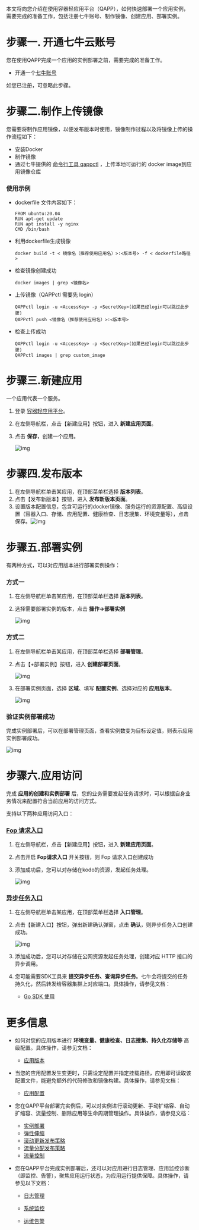 本文将向您介绍在使用容器轻应用平台（QAPP），如何快速部署一个应用实例，需要完成的准备工作，包括注册七牛账号、制作镜像、创建应用、部署实例。





# **步骤一. 开通七牛云账号**

您在使用QAPP完成一个应用的实例部署之前，需要完成的准备工作。

- 开通一个[七牛账号](https://portal.qiniu.com/)

如您已注册，可忽略此步骤。




# **步骤二.制作上传镜像**

您需要将制作应用镜像，以便发布版本时使用，镜像制作过程以及将镜像上传的操作流程如下：

- 安装Docker
- 制作镜像
- 通过七牛提供的 [命令行工具 qappctl](/qapp/tools/12308/qappctl-command-line-tools) ，上传本地可运行的 docker image到应用镜像仓库

### **使用示例**

- dockerfile 文件内容如下：

  ```
  FROM ubuntu:20.04
  RUN apt-get update
  RUN apt install -y nginx
  CMD /bin/bash
  ```


- 利用dockerfile生成镜像

  ```
  docker build -t < 镜像名（推荐使用应用名）>:<版本号> -f < dockerfile路径> 
  ```


- 检查镜像创建成功

  ```
  docker images | grep <镜像名>
  ```

- 上传镜像（QAPPctl 需要先 login）

  ```
  QAPPctl login -u <AccessKey> -p <SecretKey>(如果已经login可以跳过此步骤)
  QAPPctl push <镜像名（推荐使用应用名）>:<版本号>
  ```


- 检查上传成功

  ```
  QAPPctl login -u <AccessKey> -p <SecretKey>(如果已经login可以跳过此步骤)
  QAPPctl images | grep custom_image
  ```



# **步骤三.新建应用**

一个应用代表一个服务。

1. 登录 [容器轻应用平台](https://portal.qiniu.com/dora/qapp)。

2. 在左侧导航栏，点击【新建应用】按钮，进入 **新建应用页面**。

3. 点击 **保存**，创建一个应用。

   ![img](https://dora-doc.qiniu.com/WX20221103-102600%402x.png)



# **步骤四.发布版本**

1. 在左侧导航栏单击某应用，在顶部菜单栏选择 **版本列表**。
3. 点击【发布新版本】按钮，进入 **发布新版本页面**。
4. 设置版本配置信息，包含可运行的docker镜像、服务运行的资源配置、高级设置（容器入口、存储、应用配置、健康检查、日志搜集、环境变量等），点击保存。![img](https://dora-doc.qiniu.com/WX20221103-103301%402x.png)

  

# **步骤五.部署实例**

有两种方式，可以对应用版本进行部署实例操作：

### **方式一**

1. 在左侧导航栏单击某应用，在顶部菜单栏选择 **版本列表**。

2. 选择需要部署实例的版本，点击 **操作->部署实例**

   ![img](https://dora-doc.qiniu.com/WX20221103-103753%402x.png)

   

### **方式二**

1. 在左侧导航栏单击某应用，在顶部菜单栏选择 **部署管理**。

2. 点击【+部署实例】按钮，进入 **创建部署页面**。

   ![img](https://dora-doc.qiniu.com/WX20221103-104542%402x.png)

3. 在部署实例页面，选择 **区域**、填写 **配置实例**、选择对应的 **应用版本**。

   ![img](https://dora-doc.qiniu.com/WX20221103-104219%402x.png)



### **验证实例部署成功**

完成实例部署后，可以在部署管理页面，查看实例数变为目标设定值，则表示应用实例部署成功。

![img](https://dora-doc.qiniu.com/WX20221103-111707%402x.png)



# **步骤六.应用访问**

完成 **应用的创建和实例部署** 后，您的业务需要发起任务请求时，可以根据自身业务情况来配置符合当前应用的访问方式。

支持以下两种应用访问入口：

### **[Fop 请求入口](/qapp/development_guidelines/12335/fop-request-entry01)**

1. 在左侧导航栏，点击【新建应用】按钮，进入 **新建应用页面**。

2. 点击开启 **Fop请求入口** 开关按钮，则 Fop 请求入口创建成功

3. 添加成功后，您可以对存储在kodo的资源，发起任务处理。

   ![img](https://dora-doc.qiniu.com/WX20221103-110344%402x.png)



### **[异步任务入口](/qapp/development_guidelines/12336/asynchronous-task-entry)**

1. 在左侧导航栏单击某应用，在顶部菜单栏选择 **入口管理**。

2. 点击【新建入口】按钮，弹出新建确认弹窗，点击 **确认**，则异步任务入口创建成功。

   ![img](https://dora-doc.qiniu.com/WX20221103-110847%402x.png)

3. 添加成功后，您可以对存储在公网资源发起任务处理，创建对应 HTTP 接口的异步调用。
4. 您可能需要SDK工具来 **提交异步任务、查询异步任务**。七牛会将提交的任务持久化，然后转发给容器集群上对应端口。具体操作，请参见文档：
   - [Go SDK 使用](/qapp/tools/12310/go-to-the-sdk-tools)



# **更多信息**

- 如何对您的应用版本进行 **环境变量、健康检查、日志搜集、持久化存储等** 高级配置。具体操作，请参见文档：

  - [应用版本](https://developer.qiniu.com/dora/7934/guide-to-the-console-2#2)

- 当您的应用配置发生变更时，只需设定配置并指定挂载路径，应用即可读取该配置文件，能避免额外的代码修改和镜像构建。具体操作，请参见文档：
  - [应用配置](/qapp/development_guidelines/12323/application-configuration01)
  
- 您在QAPP平台部署完实例后，可以对实例进行滚动更新、手动扩缩容、自动扩缩容、流量控制、删除应用等生命周期管理操作。具体操作，请参见文档：
  - [实例部署](/qapp/development_guidelines/12324/instance-deployment)
  - [弹性伸缩](/qapp/development_guidelines/12327/automatic-enlarge-shrinks)
  - [滚动更新发布策略](/qapp/development_guidelines/12329/scroll-to-update)
  - [流量分配发布策略](/qapp/development_guidelines/12331/flow-distribution01)
  - [流量控制](/qapp/development_guidelines/12332/flow-control)
  
- 您在QAPP平台完成实例部署后，还可以对应用进行日志管理、应用监控诊断（即监控、告警），聚焦应用运行状态，为应用运行提供保障。具体操作，请参见以下文档：

  - [日志管理](/qapp/development_guidelines/12338/log-management)
  - [系统监控](/qapp/development_guidelines/12339/system-monitoring)
  
  - [运维告警](/qapp/development_guidelines/12340/ops-alarm)
  
  








